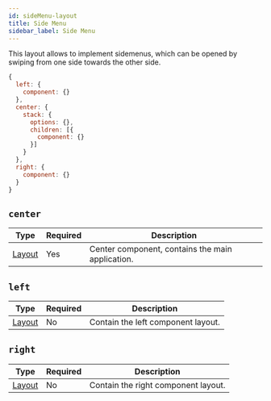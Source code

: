 ```yaml
---
id: sideMenu-layout
title: Side Menu
sidebar_label: Side Menu
---
```


This layout allows to implement sidemenus, which can be opened by swiping from one side towards the other side.

```js
{
  left: {
    component: {}
  },
  center: {
    stack: {
      options: {},
      children: [{
        component: {}
      }]
    }
  },
  right: {
    component: {}
  }
}
```

## `center`

| Type             | Required | Description                                      |
| ---------------- | -------- | ------------------------------------------------ |
| [Layout](layout) | Yes      | Center component, contains the main application. |

## `left`

| Type             | Required | Description                        |
| ---------------- | -------- | ---------------------------------- |
| [Layout](layout) | No       | Contain the left component layout. |

## `right`

| Type             | Required | Description                         |
| ---------------- | -------- | ----------------------------------- |
| [Layout](layout) | No       | Contain the right component layout. |
